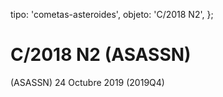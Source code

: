 
  tipo: 'cometas-asteroides',
  objeto: 'C/2018 N2',
};

# C/2018 N2 (ASASSN)

<Imagen
  src="registro/c2018-n2_20191024_2018n2_20191124_i88.jpg"
  fecha="20191024"
/>

 (ASASSN) 24 Octubre 2019
(2019Q4)